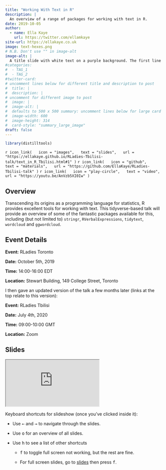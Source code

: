```yaml
---
title: "Working With Text in R"
description: |
  An overview of a range of packages for working with text in R.
date: 2019-10-05
author: 
  - name: Ella Kaye
    url: https://twitter.com/ellamkaye
site-url: https://ellakaye.co.uk
image: text-hexes.png
# N.B. Don't use "" in image-alt
image-alt: |
  A title slide with white text on a purple background. The first line says 'Working with text in R'. The second line says 'Ella Kaye' and the third line says 'July 4th, 2020, RLadies Tbilisi'
#categories:
#  - TAG_1
#  - TAG_2
#twitter-card: 
# uncomment lines below for different title and description to post
#  title: |
#  description: |
# uncomment for different image to post
#  image: |
#  image-alt: |
#  defaults to 500 x 500 summary: uncomment lines below for large card
#  image-width: 600 
#  image-height: 314
#  card-style: "summary_large_image" 
draft: false
---
```


```r
library(distilltools)
```

`r icon_link(
  icon = "images",
  text = "slides",
  url = "https://ellakaye.github.io/RLadies-Tbilisi-talk/text_in_R_Tbilisi.html#1"
)`
`r icon_link(
  icon = "github",
  text = "materials",
  url = "https://github.com/EllaKaye/RLadies-Tbilisi-talk"
)`
`r icon_link(
  icon = "play-circle",
  text = "video",
  url = "https://youtu.be/AnVzb5XI0Iw"
)`

## Overview

Transcending its origins as a programming language for statistics, R provides excellent tools for working with text. This tidyverse-based talk will provide an overview of some of the fantastic packages available for this, including (but not limited to) `stringr`, `RVerbalExpressions`, `tidytext`, `wordcloud` and `ggwordcloud`.

## Event Details

**Event:** RLadies Toronto

**Date:** October 5th, 2019

**Time:** 14:00-16:00 EDT

**Location:** Stewart Building, 149 College Street, Toronto

I then gave an updated version of the talk a few months later (links at the top relate to this version):

**Event:** RLadies Tbilisi

**Date:** July 4th, 2020

**Time:** 09:00-10:00 GMT

**Location:** Zoom


## Slides

<iframe class="slide-deck ar4x3" src="https://ellakaye.github.io/RLadies-Tbilisi-talk/text_in_R_Tbilisi.html#1" title="Working with text in R slides">
</iframe>

Keyboard shortcuts for slideshow (once you've clicked inside it):

- Use <kbd>←</kbd> and <kbd>→</kbd> to navigate through the slides.

- Use <kbd>o</kbd> for an overview of all slides.

- Use <kbd>h</kbd> to see a list of other shortcuts 
  
  - <kbd>f</kbd> to toggle full screen not working, but the rest are fine.
  
  - For full screen slides, go to [slides](https://ellakaye.github.io/RLadies-Tbilisi-talk/text_in_R_Tbilisi.html#1) then press <kbd>f</kbd>.
